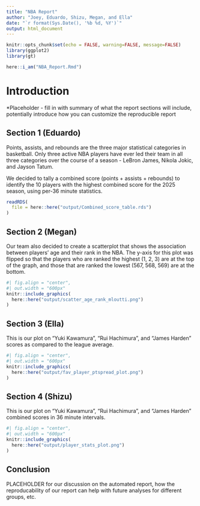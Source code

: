 ```yaml
---
title: "NBA Report"
author: "Joey, Eduardo, Shizu, Megan, and Ella"
date: "`r format(Sys.Date(), '%b %d, %Y')`"
output: html_document
---
```


```r

knitr::opts_chunk$set(echo = FALSE, warning=FALSE, message=FALSE)
library(ggplot2)
library(gt)
```

```r

here::i_am("NBA_Report.Rmd")
```

# Introduction

*Placeholder - fill in with summary of what the report sections will include, potentially introduce how you can customize the reproducible report



## Section 1 (Eduardo)

Points, assists, and rebounds are the three major statistical categories in basketball. Only three active NBA players have ever led their team in all three categories over the course of a season - LeBron James, Nikola Jokic, and Jayson Tatum.

We decided to tally a combined score (points + assists + rebounds) to identify the 10 players with the highest combined score for the 2025 season, using per-36 minute statistics. 

```r


readRDS(
  file = here::here("output/Combined_score_table.rds")
)

```

## Section 2 (Megan)

Our team also decided to create a scatterplot that shows the association between players' age and their rank in the NBA. The y-axis for this plot was flipped so that the players who are ranked the highest (1, 2, 3) are at the top of the graph, and those that are ranked the lowest (567, 568, 569) are at the bottom.

```r


#| fig.align = "center",
#| out.width = "600px"
knitr::include_graphics(
  here::here("output/scatter_age_rank_mloutti.png")
)

```

## Section 3 (Ella)

This is our plot on "Yuki Kawamura", "Rui Hachimura", and "James Harden" scores as compared to the league average. 

```r
#| fig.align = "center",
#| out.width = "600px"
knitr::include_graphics(
  here::here("output/fav_player_ptspread_plot.png")
)
```

## Section 4 (Shizu)

This is our plot on "Yuki Kawamura", "Rui Hachimura", and "James Harden" combined scores in 36 minute intervals.

```r
#| fig.align = "center",
#| out.width = "600px"
knitr::include_graphics(
  here::here("output/player_stats_plot.png")
)
```

## Conclusion 

PLACEHOLDER for our discussion on the automated report, how the reproducability of our report can help with future analyses for different groups, etc.